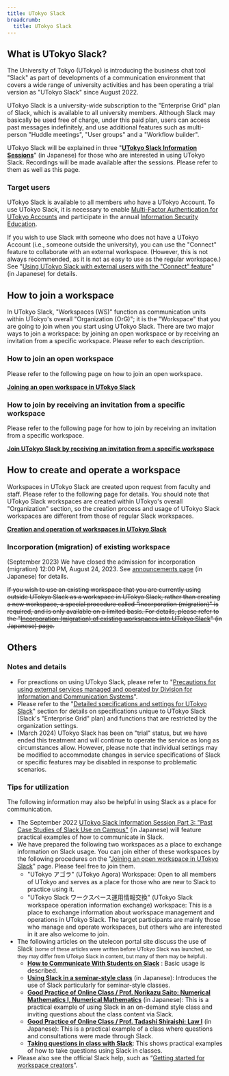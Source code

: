 ```yaml
---
title: UTokyo Slack
breadcrumb:
  title: UTokyo Slack
---
```



<SlackNewDesign />

## What is UTokyo Slack?

The University of Tokyo (UTokyo) is introducing the business chat tool "Slack" as part of developments of a communication environment that covers a wide range of university activities and has been operating a trial version as "UTokyo Slack" since August 2022.

UTokyo Slack is a university-wide subscription to the "Enterprise Grid" plan of Slack, which is available to all university members. Although Slack may basically be used free of charge, under this paid plan, users can access past messages indefinitely, and use additional features such as multi-person "Huddle meetings", "User groups" and a "Workflow builder".

<div class="box">
    UTokyo Slack will be explained in three "<strong><a href="/events/2022-slack/">UTokyo Slack Information Sessions</a></strong>" (in Japanese) for those who are interested in using UTokyo Slack. Recordings will be made available after the sessions. Please refer to them as well as this page.
</div>

### Target users

UTokyo Slack is available to all members who have a UTokyo Account. To use UTokyo Slack, it is necessary to enable [Multi-Factor Authentication for UTokyo Accounts](/en/utokyo_account/mfa/) and participate in the annual [Information Security Education](https://univtokyo.sharepoint.com/sites/Security/SitePages/en/Information_Security_Education.aspx).

If you wish to use Slack with someone who does not have a UTokyo Account (i.e., someone outside the university), you can use the "Connect" feature to collaborate with an external workspace. (However, this is not always recommended, as it is not as easy to use as the regular workspace.) See "[Using UTokyo Slack with external users with the "Connect" feature](/slack/workspace/connect/)" (in Japanese) for details.

## How to join a workspace

In UTokyo Slack, "Workspaces (WS)" function as communication units within UTokyo's overall "Organization (OrG)"; it is the "Workspace" that you are going to join when you start using UTokyo Slack. There are two major ways to join a workspace: by joining an open workspace or by receiving an invitation from a specific workspace. Please refer to each description.

### How to join an open workspace

Please refer to the following page on how to join an open workspace.

<b class="box center">
    <a href="join/">Joining an open workspace in UTokyo Slack</a>
</b>

### How to join by receiving an invitation from a specific workspace

Please refer to the following page for how to join by receiving an invitation from a specific workspace.

<b class="box center">
    <a href="invited/">Join UTokyo Slack by receiving an invitation from a specific workspace</a>
</b>

## How to create and operate a workspace

Workspaces in UTokyo Slack are created upon request from faculty and staff. Please refer to the following page for details. You should note that UTokyo Slack workspaces are created within UTokyo's overall "Organization" section, so the creation process and usage of UTokyo Slack workspaces are different from those of regular Slack workspaces.

<b class="box center">
    <a href="/en/slack/workspace/">Creation and operation of workspaces in UTokyo Slack</a>
</b>

### Incorporation (migration) of existing workspace

(September 2023) We have closed the admission for incorporation (migration) 12:00 PM, August 24, 2023. See [announcements page](/notice/2023/06-slack-migration/) (in Japanese) for details.

<del>If you wish to use an existing workspace that you are currently using outside UTokyo Slack as a workspace in UTokyo Slack, rather than creating a new workspace, a special procedure called "incorporation (migration)" is required, and is only available on a limited basis. For details, please refer to the "[Incorporation (migration) of existing workspaces into UTokyo Slack](/slack/workspace/migration/)" (in Japanese) page.</del>

## Others

### Notes and details

- For preactions on using UTokyo Slack, please refer to "[Precautions for using external services managed and operated by Division for Information and Communication Systems](/en/docs/dics-terms/)".
- Please refer to the "[Detailed specifications and settings for UTokyo Slack](details/)" section for details on specifications unique to UTokyo Slack (Slack's "Enterprise Grid" plan) and functions that are restricted by the organization settings.
- (March 2024) UTokyo Slack has been on "trial" status, but we have ended this treatment and will continue to operate the service as long as circumstances allow. However, please note that individual settings may be modified to accommodate changes in service specifications of Slack or specific features may be disabled in response to problematic scenarios.

### Tips for utilization

The following information may also be helpful in using Slack as a place for communication.

- The September 2022 [UTokyo Slack Information Session Part 3: "Past Case Studies of Slack Use on Campus"](/events/2022-slack/#part3) (in Japanese) will feature practical examples of how to communicate in Slack.
- We have prepared the following two workspaces as a place to exchange information on Slack usage. You can join either of these workspaces by the following procedures on the "[Joining an open workspace in UTokyo Slack](join/)" page. Please feel free to join them.
    - "UTokyo アゴラ" (UTokyo Agora) Workspace: Open to all members of UTokyo and serves as a place for those who are new to Slack to practice using it.
    - "UTokyo Slack ワークスペース運用情報交換" (UTokyo Slack workspace operation information exchange) workspace: This is a place to exchange information about workspace management and operations in UTokyo Slack. The target participants are mainly those who manage and operate workspaces, but others who are interested in it are also welcome to join.
- The following articles on the utelecon portal site discuss the use of Slack <small>(some of these articles were written before UTokyo Slack was launched, so they may differ from UTokyo Slack in content, but many of them may be helpful)</small>. 
    - **[How to Communicate With Students on Slack](/en/articles/slack-communication/)** : Basic usage is described.
    - **[Using Slack in a seminar-style class](/articles/slack-seminar/)** (in Japanese): Introduces the use of Slack particularly for seminar-style classes.
    - **[Good Practice of Online Class / Prof. Norikazu Saito: Numerical Mathematics I, Numerical Mathematics](/good-practice/interview/saito/)** (in Japanese): This is a practical example of using Slack in an on-demand style class and inviting questions about the class content via Slack.
    - **[Good Practice of Online Class / Prof. Tadashi Shiraishi: Law I](/good-practice/interview/shiraishi/)** (in Japanese): This is a practical example of a class where questions and consultations were made through Slack.
    - **[Taking questions in class with Slack](/en/articles/question-tools/#Slack)**: This shows practical examples of how to take questions using Slack in classes.
- Please also see the official Slack help, such as “[Getting started for workspace creators](https://slack.com/intl/en-gb/help/articles/217626298-Getting-started-for-workspace-creators)”.
